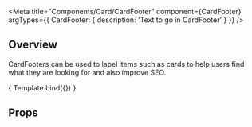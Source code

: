 

<Meta 
    title="Components/Card/CardFooter" 
    component={CardFooter}
    argTypes={{
    CardFooter: {
        description: 'Text to go in CardFooter'
    }
  }}
/>


<HeaderSimple title='CardFooter' />

## Overview

CardFooters can be used to label items such as cards to help users find what they are looking for and also improve SEO.

<Canvas>
    <Story
    name = "Overview"
    args = {{
        CardFooter: 'Home, removals'
    }}>
        { Template.bind({}) }
    </Story>
</Canvas>

## Props

<ArgsTable story="Overview" />